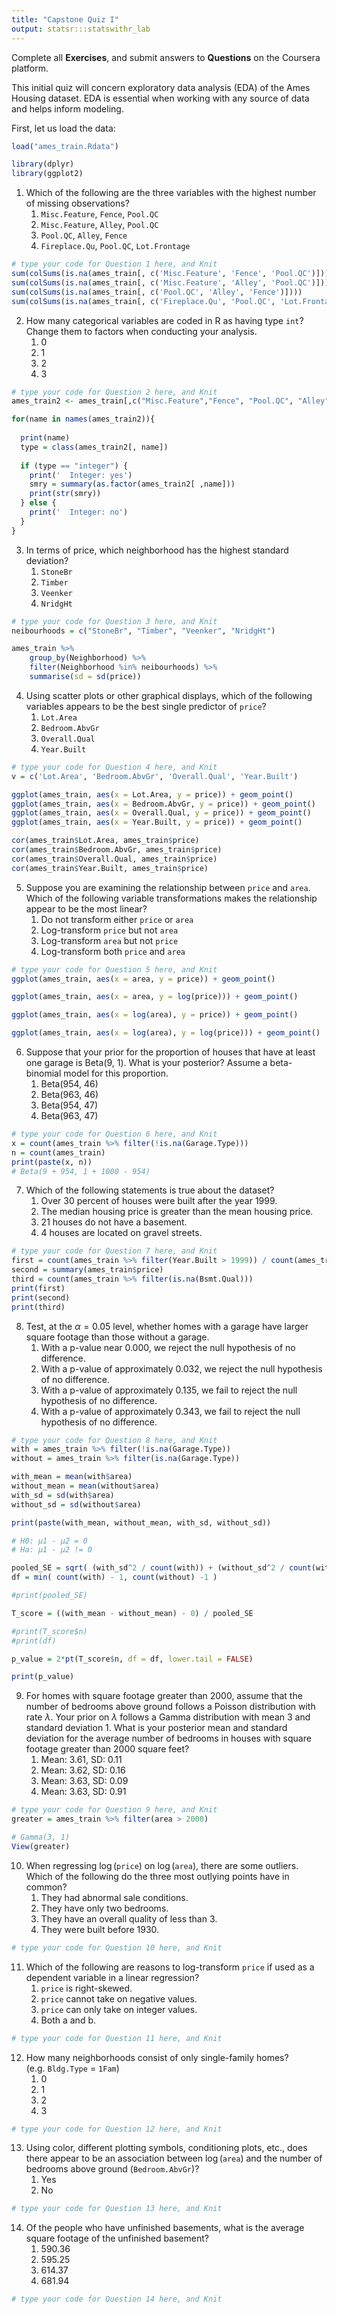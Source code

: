```yaml
---
title: "Capstone Quiz I"
output: statsr:::statswithr_lab
---
```


<div id="instructions">
Complete all **Exercises**, and submit answers to **Questions** on the Coursera 
platform.
</div>

This initial quiz will concern exploratory data analysis (EDA) of the Ames Housing dataset.  EDA is essential when working with any source of data and helps inform modeling.

First, let us load the data:

```r
load("ames_train.Rdata")

library(dplyr)
library(ggplot2)
```

1. Which of the following are the three variables with the highest number of missing observations?
<ol>
<li> `Misc.Feature`, `Fence`, `Pool.QC` </li>
<li> `Misc.Feature`, `Alley`, `Pool.QC` </li> <!-- This: `Misc.Feature`, `Alley`, `Pool.QC` -->
<li> `Pool.QC`, `Alley`, `Fence` </li> 
<li> `Fireplace.Qu`, `Pool.QC`, `Lot.Frontage` </li>
</ol>
```r
# type your code for Question 1 here, and Knit
sum(colSums(is.na(ames_train[, c('Misc.Feature', 'Fence', 'Pool.QC')])))
sum(colSums(is.na(ames_train[, c('Misc.Feature', 'Alley', 'Pool.QC')])))
sum(colSums(is.na(ames_train[, c('Pool.QC', 'Alley', 'Fence')])))
sum(colSums(is.na(ames_train[, c('Fireplace.Qu', 'Pool.QC', 'Lot.Frontage')])))
```

\fb{The R function `is.na(x)` will return a boolean that specifies whether x is NA.  The function `colSums` or the package dplyr can help aggregate the total number of missing observations.
This question refers to the following learning objective(s):
Use frequency tables and bar plots to describe the distribution of a variable.
}

2. How many categorical variables are coded in R as having type `int`?  Change them to factors when conducting your analysis.
<ol>
<li> 0 <!-- Thsi: 0 -->
<li> 1
<li> 2
<li> 3
</ol>

```r
# type your code for Question 2 here, and Knit
ames_train2 <- ames_train[,c("Misc.Feature","Fence", "Pool.QC", "Alley", "Fireplace.Qu", "Lot.Frontage")]

for(name in names(ames_train2)){
  
  print(name)
  type = class(ames_train2[, name])
  
  if (type == "integer") {
    print('  Integer: yes')
    smry = summary(as.factor(ames_train2[ ,name]))
    print(str(smry))
  } else {
    print('  Integer: no')
  }
}
```

\fb{Examine the type of each variable using the `summary` or `str` functions.  Are there any variables that are coded as `int` that can only take on a finite number of values (i.e. the magnitude of the number does not matter)?  Count them.

This question refers to the following learning objective(s):
Identify variables as numerical and categorical.
}

3. In terms of price, which neighborhood has the highest standard deviation?  
<ol>
<li> `StoneBr`
<li> `Timber`
<li> `Veenker`
<li> `NridgHt` <!-- NridgHt -->
</ol>

```r
# type your code for Question 3 here, and Knit
neibourhoods = c("StoneBr", "Timber", "Veenker", "NridgHt")

ames_train %>%
    group_by(Neighborhood) %>%
    filter(Neighborhood %in% neibourhoods) %>%
    summarise(sd = sd(price))
```

\fb{In dplyr, the `group_by` command allows you to calculate quantities for each group using the `summarise` command.  

This question refers to the following learning objective(s):
When describing the distribution of a numerical variable, mention its shape, center, and spread, as well as any unusual observations.
}


4. Using scatter plots or other graphical displays, which of the following variables appears to be the best single predictor of `price`?
<ol>
<li> `Lot.Area`
<li> `Bedroom.AbvGr`
<li> `Overall.Qual` <!-- This: Overall.Qual -->
<li> `Year.Built`
</ol>

```r
# type your code for Question 4 here, and Knit
v = c('Lot.Area', 'Bedroom.AbvGr', 'Overall.Qual', 'Year.Built')

ggplot(ames_train, aes(x = Lot.Area, y = price)) + geom_point()
ggplot(ames_train, aes(x = Bedroom.AbvGr, y = price)) + geom_point()
ggplot(ames_train, aes(x = Overall.Qual, y = price)) + geom_point()
ggplot(ames_train, aes(x = Year.Built, y = price)) + geom_point()

cor(ames_train$Lot.Area, ames_train$price)
cor(ames_train$Bedroom.AbvGr, ames_train$price)
cor(ames_train$Overall.Qual, ames_train$price)
cor(ames_train$Year.Built, ames_train$price)
```

\fb{For each of the listed independent variables, create a scatterplot with the independent variable on the x-axis and `price` on the y-axis.  What seems to be the most linear?

This question refers to the following learning objective(s):
Use scatterplots for describing the relationship between two numerical variables making sure to note the direction (positive or negative), form (linear or non-linear) and the strength of the relationship as well as any unusual observations that stand out.

}


5. Suppose you are examining the relationship between `price` and `area`. Which of the following variable transformations makes the relationship appear to be the most linear?
<ol>
<li> Do not transform either `price` or `area`
<li> Log-transform `price` but not `area`
<li> Log-transform `area` but not `price`
<li> Log-transform both `price` and `area` <!-- This: Both -->
</ol>

```r
# type your code for Question 5 here, and Knit
ggplot(ames_train, aes(x = area, y = price)) + geom_point()

ggplot(ames_train, aes(x = area, y = log(price))) + geom_point()

ggplot(ames_train, aes(x = log(area), y = price)) + geom_point()

ggplot(ames_train, aes(x = log(area), y = log(price))) + geom_point()
```

\fb{For each of the four options, visualize the relationship using a graphical device such as a scatterplot.What seems to be the most linear?

This question refers to the following learning objective(s):
Recognize when transformations (e.g. log) can make the distribution of data more symmetric, and hence easier to model.
Use scatterplots for describing the relationship between two numerical variables making sure to note the direction (positive or negative), form (linear or non-linear) and the strength of the relationship as well as any unusual observations that stand out.
}


6. Suppose that your prior for the proportion of houses that have at least one garage is Beta(9, 1). What is your posterior? Assume a beta-binomial model for this proportion.
<ol>
<li> Beta(954, 46)
<li> Beta(963, 46)
<li> Beta(954, 47)
<li> Beta(963, 47) <!-- This: Beta(963, 47) -->
</ol>

```r
# type your code for Question 6 here, and Knit
x = count(ames_train %>% filter(!is.na(Garage.Type)))
n = count(ames_train)
print(paste(x, n))
# Beta(9 + 954, 1 + 1000 - 954)
```

\fb{Recall that if the prior is $Beta(\alpha,\beta)$, then the posterior with $x$ successes in $n trials$ is $Beta(\alpha+x,\beta+n-x)$.

This question refers to the following learning objective(s):
Make inferences about a proportion using a conjugate Beta prior:
}


7. Which of the following statements is true about the dataset?
<ol>
<li> Over 30 percent of houses were built after the year 1999.
<li> The median housing price is greater than the mean housing price.
<li> 21 houses do not have a basement. <!-- This: 21 no basement -->
<li> 4 houses are located on gravel streets.
</ol>

```r
# type your code for Question 7 here, and Knit
first = count(ames_train %>% filter(Year.Built > 1999)) / count(ames_train)
second = summary(ames_train$price)
third = count(ames_train %>% filter(is.na(Bsmt.Qual)))
print(first)
print(second)
print(third)
```

\fb{For each of the statements, determine whether it is true or false by using functions such as `summary`, `sum`, or `median` to describe the distribution of a relevant variable.

This question refers to the following learning objective(s):
Describe the distribution of a single variable.
}

8. Test, at the $\alpha = 0.05$ level, whether homes with a garage have larger square footage than those without a garage.
<ol>
<li> With a p-value near 0.000, we reject the null hypothesis of no difference. <!-- This: p-value == 5.773316e-06  -->
<li> With a p-value of approximately 0.032, we reject the null hypothesis of no difference.
<li> With a p-value of approximately 0.135, we fail to reject the null hypothesis of no difference.
<li> With a p-value of approximately 0.343, we fail to reject the null hypothesis of no difference.
</ol>

```r
# type your code for Question 8 here, and Knit
with = ames_train %>% filter(!is.na(Garage.Type))
without = ames_train %>% filter(is.na(Garage.Type))

with_mean = mean(with$area)
without_mean = mean(without$area)
with_sd = sd(with$area)
without_sd = sd(without$area)

print(paste(with_mean, without_mean, with_sd, without_sd))

# H0: µ1 - µ2 = 0
# Ha: µ1 - µ2 != 0

pooled_SE = sqrt( (with_sd^2 / count(with)) + (without_sd^2 / count(without)) )
df = min( count(with) - 1, count(without) -1 )

#print(pooled_SE)

T_score = ((with_mean - without_mean) - 0) / pooled_SE

#print(T_score$n)
#print(df)

p_value = 2*pt(T_score$n, df = df, lower.tail = FALSE)

print(p_value)
```

\fb{Use a hypothesis test to compare two means. Use a pooled standard error to estimate the p-value. 

This question refers to the following learning objective(s):
Use the t-distribution for inference on a single mean, difference of paired (dependent) means, and difference of independent means.
}

9. For homes with square footage greater than 2000, assume that the number of bedrooms above ground follows a Poisson distribution with rate $\lambda$. Your prior on $\lambda$ follows a Gamma distribution with mean 3 and standard deviation 1.  What is your posterior mean and standard deviation for the average number of bedrooms in houses with square footage greater than 2000 square feet?
<ol> 
<li> Mean: 3.61, SD: 0.11
<li> Mean: 3.62, SD: 0.16
<li> Mean: 3.63, SD: 0.09
<li> Mean: 3.63, SD: 0.91
</ol>

```r
# type your code for Question 9 here, and Knit
greater = ames_train %>% filter(area > 2000)

# Gamma(3, 1)
View(greater)
```

\fb{Since the Gamma distribution is conjugate to the Poisson distribution, the posterior will be Gamma with parameter value  $k + \sum x_i$ and $\theta/(n\theta+1)$, where $k$ and $\theta$ represent the parameters of the prior distribution.  Based on the prior mean and standard deviation, elicit the prior values of $k$ and $\theta$.

This question refers to the following learning objective(s):
Make inferences about data coming from a Poisson likelihood using a conjugate Gamma prior.
Elicit prior beliefs about a parameter in terms of a Beta, Gamma, or Normal distribution.
}


10. When regressing $\log$(`price`) on $\log$(`area`), there are some outliers.  Which of the following do the three most outlying points have in common?
<ol> 
<li> They had abnormal sale conditions.
<li> They have only two bedrooms.
<li> They have an overall quality of less than 3.
<li> They were built before 1930.
</ol>

```r
# type your code for Question 10 here, and Knit

```

\fb{To identify the outliers, find the observations with the highest squared residuals under the proposed model.  Compare those observations (extract with the `which` function) to see what they have in common.

This question refers to the following learning objective(s):
Identify outliers and high leverage points in a linear model.
}


11. Which of the following are reasons to log-transform `price` if used as a dependent variable in a linear regression?
<ol> 
<li> `price` is right-skewed.
<li> `price` cannot take on negative values.
<li> `price` can only take on integer values.  
<li> Both a and b.
</ol>

```r
# type your code for Question 11 here, and Knit

```


\fb{We assume that residuals are normally distributed and can theoretically take on any value.  However, since `price` much be greater than 0 and right-skewed, the residuals are truncated and the assumption of normality is violated.  

This question refers to the following learning objective(s):
Identify the assumptions of linear regression and assess when a model may need to be improved.
}

12. How many neighborhoods consist of only single-family homes? (e.g. `Bldg.Type` = `1Fam`)
<ol> 
<li> 0
<li> 1
<li> 2 
<li> 3
</ol>

```r
# type your code for Question 12 here, and Knit

```

\fb{Use either frequency tables for each neighborhood or the dplyr command `group_by` followed by `summarise(mean(Bldg.Type == "1Fam"))`

This question refers to the following learning objective(s):
Use contingency tables and segmented bar plots or mosaic plots to assess the relationship between two categorical variables.
}

13. Using color, different plotting symbols, conditioning plots, etc., does there appear to be an association between $\log$(`area`) and the number of bedrooms above ground (`Bedroom.AbvGr`)? 
<ol> 
<li> Yes
<li> No
</ol>

```r
# type your code for Question 13 here, and Knit

```

\fb{Find the correlation between the two variables.  Does there seem to be an association between the two?  Try plotting the relationship.

This question refers to the following learning objective(s):
Use scatterplots and other graphical devices to describe the relationship between two numerical variables.
}

14. Of the people who have unfinished basements, what is the average square footage of the unfinished basement?
<ol> 
<li> 590.36
<li> 595.25
<li> 614.37
<li> 681.94
</ol>

```r
# type your code for Question 14 here, and Knit

```

\fb{Remove all `NA` observations for the square footage of the unfinished basement and then find the mean of the remaining observations.

This question refers to the following learning objective(s):
Describe the distribution of a single variable.
}